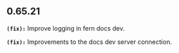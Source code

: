 ## 0.65.21
**`(fix):`** Improve logging in fern docs dev.

**`(fix):`** Improvements to the docs dev server connection.